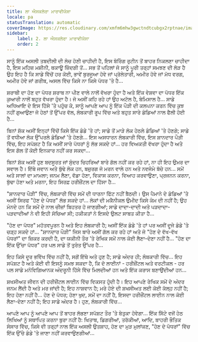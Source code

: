 ```yaml
---
title: ਲਾ ਐਸਕਲੇਰਾ ਮਾਰਾਵੀਯੋਸਾ
locale: pa
statusTranslation: automatic
coverImage: https://res.cloudinary.com/xmfm6mhw3gwctndtcubgx2rptnae/image/upload/v1740468922/small_cover_tratado_de_psicologia_revolucionaria_a4c0dca4e0.webp
sidebar:
    label: 2. ਲਾ ਐਸਕਲੇਰਾ ਮਾਰਾਵੀਯੋਸਾ
    order: 2
---
```

ਸਾਨੂੰ ਇੱਕ ਅਸਲੀ ਤਬਦੀਲੀ ਦੀ ਲੋਚ ਹੋਣੀ ਚਾਹੀਦੀ ਹੈ, ਇਸ ਬੋਰਿੰਗ ਰੁਟੀਨ ਤੋਂ ਬਾਹਰ ਨਿਕਲਣਾ ਚਾਹੀਦਾ ਹੈ, ਇਸ ਮਹਿਜ਼ ਮਸ਼ੀਨੀ, ਥਕਾਊ ਜ਼ਿੰਦਗੀ ਤੋਂ... ਸਭ ਤੋਂ ਪਹਿਲਾਂ ਜੋ ਸਾਨੂੰ ਪੂਰੀ ਤਰ੍ਹਾਂ ਸਮਝਣ ਦੀ ਲੋੜ ਹੈ ਉਹ ਇਹ ਹੈ ਕਿ ਸਾਡੇ ਵਿੱਚੋਂ ਹਰ ਕੋਈ, ਭਾਵੇਂ ਬੁਰਜੂਆ ਹੋਵੇ ਜਾਂ ਪ੍ਰੋਲੇਤਾਰੀ, ਅਮੀਰ ਹੋਵੇ ਜਾਂ ਮੱਧ ਵਰਗ, ਅਮੀਰ ਹੋਵੇ ਜਾਂ ਗਰੀਬ, ਅਸਲ ਵਿੱਚ ਕਿਸੇ ਨਾ ਕਿਸੇ ਪੱਧਰ 'ਤੇ ਹੈ...

ਸ਼ਰਾਬੀ ਦਾ ਹੋਣ ਦਾ ਪੱਧਰ ਸ਼ਰਾਬ ਨਾ ਪੀਣ ਵਾਲੇ ਨਾਲੋਂ ਵੱਖਰਾ ਹੁੰਦਾ ਹੈ ਅਤੇ ਇੱਕ ਵੇਸ਼ਵਾ ਦਾ ਪੱਧਰ ਇੱਕ ਕੁਆਰੀ ਨਾਲੋਂ ਬਹੁਤ ਵੱਖਰਾ ਹੁੰਦਾ ਹੈ। ਜੋ ਅਸੀਂ ਕਹਿ ਰਹੇ ਹਾਂ ਉਹ ਅਟੱਲ ਹੈ, ਬੇਮਿਸਾਲ ਹੈ... ਸਾਡੇ ਅਧਿਆਇ ਦੇ ਇਸ ਹਿੱਸੇ 'ਤੇ ਪਹੁੰਚ ਕੇ, ਸਾਨੂੰ ਆਪਣੇ ਆਪ ਨੂੰ ਇੱਕ ਪੌੜੀ ਦੀ ਕਲਪਨਾ ਕਰਨ ਵਿੱਚ ਕੁਝ ਨਹੀਂ ਗੁਆਉਣਾ ਜੋ ਹੇਠਾਂ ਤੋਂ ਉੱਪਰ ਵੱਲ, ਲੰਬਕਾਰੀ ਰੂਪ ਵਿੱਚ ਅਤੇ ਬਹੁਤ ਸਾਰੇ ਡੰਡਿਆਂ ਨਾਲ ਫੈਲੀ ਹੋਈ ਹੈ...

ਬਿਨਾਂ ਸ਼ੱਕ ਅਸੀਂ ਇਨ੍ਹਾਂ ਵਿੱਚੋਂ ਕਿਸੇ ਇੱਕ ਡੰਡੇ 'ਤੇ ਹਾਂ; ਸਾਡੇ ਤੋਂ ਮਾੜੇ ਲੋਕ ਹੇਠਲੇ ਡੰਡਿਆਂ 'ਤੇ ਹੋਣਗੇ; ਸਾਡੇ ਤੋਂ ਵਧੀਆ ਲੋਕ ਉੱਪਰਲੇ ਡੰਡਿਆਂ 'ਤੇ ਹੋਣਗੇ... ਇਸ ਅਸਧਾਰਨ ਲੰਬਕਾਰੀ ਵਿੱਚ, ਇਸ ਸ਼ਾਨਦਾਰ ਪੌੜੀ ਵਿੱਚ, ਇਹ ਸਪੱਸ਼ਟ ਹੈ ਕਿ ਅਸੀਂ ਸਾਰੇ ਪੱਧਰਾਂ ਨੂੰ ਲੱਭ ਸਕਦੇ ਹਾਂ... ਹਰ ਵਿਅਕਤੀ ਵੱਖਰਾ ਹੁੰਦਾ ਹੈ ਅਤੇ ਇਸ ਗੱਲ ਤੋਂ ਕੋਈ ਇਨਕਾਰ ਨਹੀਂ ਕਰ ਸਕਦਾ...

ਬਿਨਾਂ ਸ਼ੱਕ ਅਸੀਂ ਹੁਣ ਬਦਸੂਰਤ ਜਾਂ ਸੁੰਦਰ ਚਿਹਰਿਆਂ ਬਾਰੇ ਗੱਲ ਨਹੀਂ ਕਰ ਰਹੇ ਹਾਂ, ਨਾ ਹੀ ਇਹ ਉਮਰ ਦਾ ਸਵਾਲ ਹੈ। ਇੱਥੇ ਜਵਾਨ ਅਤੇ ਬੁੱਢੇ ਲੋਕ ਹਨ, ਬਜ਼ੁਰਗ ਜੋ ਮਰਨ ਵਾਲੇ ਹਨ ਅਤੇ ਨਵਜੰਮੇ ਬੱਚੇ ਹਨ... ਸਮੇਂ ਅਤੇ ਸਾਲਾਂ ਦਾ ਮਾਮਲਾ; ਜਨਮ ਲੈਣਾ, ਵੱਡਾ ਹੋਣਾ, ਵਿਕਾਸ ਕਰਨਾ, ਵਿਆਹ ਕਰਵਾਉਣਾ, ਪ੍ਰਜਨਨ ਕਰਨਾ, ਬੁੱਢਾ ਹੋਣਾ ਅਤੇ ਮਰਨਾ, ਇਹ ਸਿਰਫ਼ ਹਰੀਜ਼ੌਂਟਲ ਦਾ ਹਿੱਸਾ ਹੈ...

"ਸ਼ਾਨਦਾਰ ਪੌੜੀ" ਵਿੱਚ, ਲੰਬਕਾਰੀ ਵਿੱਚ ਸਮੇਂ ਦੀ ਧਾਰਨਾ ਫਿੱਟ ਨਹੀਂ ਬੈਠਦੀ। ਉਸ ਪੈਮਾਨੇ ਦੇ ਡੰਡਿਆਂ 'ਤੇ ਅਸੀਂ ਸਿਰਫ "ਹੋਣ ਦੇ ਪੱਧਰ" ਲੱਭ ਸਕਦੇ ਹਾਂ... ਲੋਕਾਂ ਦੀ ਮਕੈਨੀਕਲ ਉਮੀਦ ਕਿਸੇ ਕੰਮ ਦੀ ਨਹੀਂ ਹੈ; ਉਹ ਮੰਨਦੇ ਹਨ ਕਿ ਸਮੇਂ ਦੇ ਨਾਲ ਚੀਜ਼ਾਂ ਬਿਹਤਰ ਹੋ ਜਾਣਗੀਆਂ; ਸਾਡੇ ਦਾਦਾ-ਦਾਦੀ ਅਤੇ ਪੜਦਾਦਾ-ਪੜਦਾਦੀਆਂ ਨੇ ਵੀ ਇਹੀ ਸੋਚਿਆ ਸੀ; ਹਕੀਕਤਾਂ ਨੇ ਇਸਦੇ ਉਲਟ ਸਾਬਤ ਕੀਤਾ ਹੈ...

"ਹੋਣ ਦਾ ਪੱਧਰ" ਮਹੱਤਵਪੂਰਨ ਹੈ ਅਤੇ ਇਹ ਲੰਬਕਾਰੀ ਹੈ; ਅਸੀਂ ਇੱਕ ਡੰਡੇ 'ਤੇ ਹਾਂ ਪਰ ਅਸੀਂ ਦੂਜੇ ਡੰਡੇ 'ਤੇ ਚੜ੍ਹ ਸਕਦੇ ਹਾਂ... "ਸ਼ਾਨਦਾਰ ਪੌੜੀ" ਜਿਸ ਬਾਰੇ ਅਸੀਂ ਗੱਲ ਕਰ ਰਹੇ ਹਾਂ ਅਤੇ ਜੋ "ਹੋਣ ਦੇ ਵੱਖ-ਵੱਖ ਪੱਧਰਾਂ" ਦਾ ਜ਼ਿਕਰ ਕਰਦੀ ਹੈ, ਦਾ ਯਕੀਨੀ ਤੌਰ 'ਤੇ ਰੇਖਿਕ ਸਮੇਂ ਨਾਲ ਕੋਈ ਲੈਣਾ-ਦੇਣਾ ਨਹੀਂ ਹੈ... "ਹੋਣ ਦਾ ਇੱਕ ਉੱਚਾ ਪੱਧਰ" ਹਰ ਪਲ ਸਾਡੇ ਤੋਂ ਤੁਰੰਤ ਉੱਪਰ ਹੈ...

ਇਹ ਕਿਸੇ ਦੂਰ ਭਵਿੱਖ ਵਿੱਚ ਨਹੀਂ ਹੈ, ਸਗੋਂ ਇੱਥੇ ਅਤੇ ਹੁਣ ਹੈ; ਸਾਡੇ ਅੰਦਰ ਹੀ; ਲੰਬਕਾਰੀ ਵਿੱਚ... ਇਹ ਸਪੱਸ਼ਟ ਹੈ ਅਤੇ ਕੋਈ ਵੀ ਇਸਨੂੰ ਸਮਝ ਸਕਦਾ ਹੈ, ਕਿ ਦੋ ਲਾਈਨਾਂ - ਹਰੀਜ਼ੌਂਟਲ ਅਤੇ ਵਰਟੀਕਲ - ਹਰ ਪਲ ਸਾਡੇ ਮਨੋਵਿਗਿਆਨਕ ਅੰਦਰੂਨੀ ਹਿੱਸੇ ਵਿੱਚ ਮਿਲਦੀਆਂ ਹਨ ਅਤੇ ਇੱਕ ਕਰਾਸ ਬਣਾਉਂਦੀਆਂ ਹਨ...

ਸ਼ਖਸੀਅਤ ਜੀਵਨ ਦੀ ਹਰੀਜ਼ੌਂਟਲ ਲਾਈਨ ਵਿੱਚ ਵਿਕਸਤ ਹੁੰਦੀ ਹੈ। ਇਹ ਆਪਣੇ ਰੇਖਿਕ ਸਮੇਂ ਦੇ ਅੰਦਰ ਜਨਮ ਲੈਂਦੀ ਹੈ ਅਤੇ ਮਰ ਜਾਂਦੀ ਹੈ; ਇਹ ਨਾਸ਼ਵਾਨ ਹੈ; ਮਰੇ ਹੋਏ ਦੀ ਸ਼ਖਸੀਅਤ ਲਈ ਕੋਈ ਕੱਲ੍ਹ ਨਹੀਂ ਹੈ; ਇਹ ਹੋਣਾ ਨਹੀਂ ਹੈ... ਹੋਣ ਦੇ ਪੱਧਰ; ਹੋਣਾ ਖੁਦ, ਸਮੇਂ ਦਾ ਨਹੀਂ ਹੈ, ਇਸਦਾ ਹਰੀਜ਼ੌਂਟਲ ਲਾਈਨ ਨਾਲ ਕੋਈ ਲੈਣਾ-ਦੇਣਾ ਨਹੀਂ ਹੈ; ਇਹ ਸਾਡੇ ਅੰਦਰ ਹੈ। ਹੁਣ, ਲੰਬਕਾਰੀ ਵਿੱਚ...

ਆਪਣੇ ਆਪ ਨੂੰ ਆਪਣੇ ਆਪ ਤੋਂ ਬਾਹਰ ਲੱਭਣਾ ਸਪੱਸ਼ਟ ਤੌਰ 'ਤੇ ਬੇਤੁਕਾ ਹੋਵੇਗਾ... ਇੱਕ ਸਿੱਟੇ ਵਜੋਂ ਹੇਠ ਲਿਖਿਆਂ ਨੂੰ ਸਥਾਪਿਤ ਕਰਨਾ ਬੁਰਾ ਨਹੀਂ ਹੈ: ਖਿਤਾਬ, ਡਿਗਰੀਆਂ, ਤਰੱਕੀਆਂ, ਆਦਿ, ਬਾਹਰੀ ਭੌਤਿਕ ਸੰਸਾਰ ਵਿੱਚ, ਕਿਸੇ ਵੀ ਤਰ੍ਹਾਂ ਨਾਲ ਇੱਕ ਅਸਲੀ ਉਤਸ਼ਾਹ, ਹੋਣ ਦਾ ਮੁੜ ਮੁਲਾਂਕਣ, "ਹੋਣ ਦੇ ਪੱਧਰਾਂ" ਵਿੱਚ ਇੱਕ ਉੱਚੇ ਡੰਡੇ 'ਤੇ ਜਾਣਾ ਨਹੀਂ ਕਰਵਾਉਣਗੀਆਂ...

